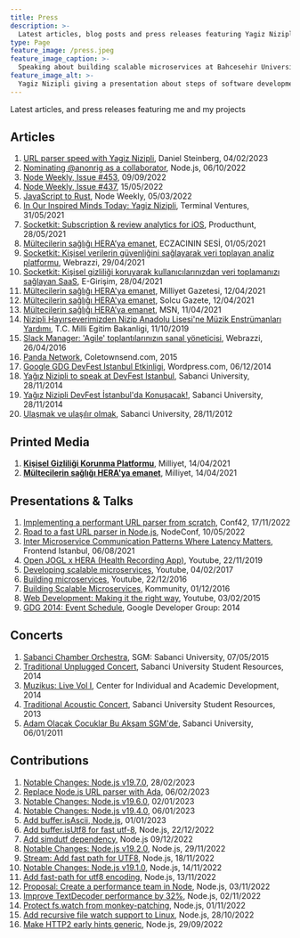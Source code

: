 ```yaml
---
title: Press
description: >-
  Latest articles, blog posts and press releases featuring Yagiz Nizipli and his projects
type: Page
feature_image: /press.jpeg
feature_image_caption: >-
  Speaking about building scalable microservices at Bahcesehir University
feature_image_alt: >-
  Yagiz Nizipli giving a presentation about steps of software development
---
```


Latest articles, and press releases featuring me and my projects

## Articles

 1. [URL parser speed with Yagiz Nizipli][url-parser-speed],
    Daniel Steinberg, 04/02/2023
 2. [Nominating @anonrig as a collaborator][nominating-anonrig-to-nodejs],
    Node.js, 06/10/2022
 3. [Node Weekly, Issue #453][node-weekly-453], 09/09/2022
 4. [Node Weekly, Issue #437][node-weekly-437], 15/05/2022
 5. [JavaScript to Rust][javascript-to-rust],
    Node Weekly, 05/03/2022
 6. [In Our Inspired Minds Today: Yagiz Nizipli][in-our-inspired-minds],
    Terminal Ventures, 31/05/2021
 7. [Socketkit: Subscription & review analytics for iOS][socketkit-producthunt],
    Producthunt, 28/05/2021
 8. [Mültecilerin sağlığı HERA’ya emanet][eczacinin-sesi], ECZACININ SESİ,
    01/05/2021
 9. [Socketkit: Kişisel verilerin güvenliğini sağlayarak veri toplayan analiz
 platformu][socketkit-webrazzi],
    Webrazzi, 29/04/2021
10. [Socketkit: Kişisel gizliliği koruyarak kullanıcılarınızdan veri toplamanızı
sağlayan SaaS][socketkit-egirisim],
    E-Girişim, 28/04/2021
11. [Mültecilerin sağlığı HERA'ya emanet][hera-milliyet],
    Milliyet Gazetesi, 12/04/2021
12. [Mültecilerin sağlığı HERA'ya emanet][hera-solcu-gazete],
    Solcu Gazete, 12/04/2021
13. [Mültecilerin sağlığı HERA’ya emanet][hera-msn],
    MSN, 11/04/2021
14. [Nizipli Hayırseverimizden Nizip Anadolu Lisesi'ne Müzik Enstrümanları
Yardımı][milli-egitim],
    T.C. Milli Egitim Bakanligi, 11/10/2019
15. [Slack Manager: 'Agile' toplantılarınızın sanal yöneticisi][slack-manager-webrazzi],
    Webrazzi, 26/04/2016
16. [Panda Network][panda-network],
    Coletownsend.com, 2015
17. [Google GDG DevFest Istanbul Etkinligi][gdg-wordpress],
    Wordpress.com, 06/12/2014
18. [Yağız Nizipli to speak at DevFest Istanbul][sabanci-devfest-en],
    Sabanci University, 28/11/2014
19. [Yağız Nizipli DevFest İstanbul'da Konuşacak!][sabanci-devfest-tr],
    Sabanci University, 28/11/2014
20. [Ulaşmak ve ulaşılır olmak][sabanci-varmigelen],
    Sabanci University, 28/11/2012

## Printed Media

1. [**Kişisel Gizliliği Korunma Platformu**][printed-media-socketkit-milliyet], Milliyet, 14/04/2021
2. [**Mültecilerin sağlığı HERA'ya emanet**][printed-media-hera-milliyet], Milliyet, 14/04/2021

## Presentations & Talks

1. [Implementing a performant URL parser from scratch][presentation-conf42],
   Conf42, 17/11/2022
2. [Road to a fast URL parser in Node.js][presentation-nodeconf],
   NodeConf, 10/05/2022
3. [Inter Microservice Communication Patterns Where Latency Matters][presentation-feistanbul],
   Frontend Istanbul, 06/08/2021
4. [Open JOGL x HERA (Health Recording App)][presentation-openjogl],
   Youtube, 22/11/2019
5. [Developing scalable microservices][presentation-developing-scalable],
   Youtube, 04/02/2017
6. [Building microservices][presentation-building-ms],
   Youtube, 22/12/2016
7. [Building Scalable Microservices][presentation-kommunity],
   Kommunity, 01/12/2016
8. [Web Development: Making it the right way][presentation-web-dev],
   Youtube, 03/02/2015
9. [GDG 2014: Event Schedule][presentation-gdg],
   Google Developer Group: 2014

## Concerts

1. [Sabanci Chamber Orchestra][concert-sabanci-chamber],
   SGM: Sabanci University, 07/05/2015
2. [Traditional Unplugged Concert][concert-unplugged],
   Sabanci University Student Resources, 2014
3. [Muzikus: Live Vol I][concert-muzikus-vol-one],
   Center for Individual and Academic Development, 2014
4. [Traditional Acoustic Concert][concert-acoustic],
   Sabanci University Student Resources, 2013
5. [Adam Olacak Çocuklar Bu Akşam SGM'de][concert-sgm],
   Sabanci University, 06/01/2011

## Contributions

 1. [Notable Changes: Node.js v19.7.0][contributions-node-19-7-0],
    28/02/2023
 2. [Replace Node.js URL parser with Ada][contributions-replace-node-with-ada],
    06/02/2023
 3. [Notable Changes: Node.js v19.6.0][contributions-notable-changes-19-6-0],
    02/01/2023
 4. [Notable Changes: Node.js v19.4.0][contributions-notable-changes-19-4-0],
    06/01/2023
 5. [Add buffer.isAscii, Node.js][contributions-add-buffer-is-ascii],
    01/01/2023
 6. [Add buffer.isUtf8 for fast utf-8][contributions-add-buffer-is-utf8-for-fast],
    Node.js, 22/12/2022
 7. [Add simdutf dependency][contributions-add-simdutf-dependency],
    Node.js 09/12/2022
 8. [Notable Changes: Node.js v19.2.0][contributions-notable-changes-19-2-0],
    Node.js, 29/11/2022
 9. [Stream: Add fast path for UTF8][contributions-stream-add-fast-path-for-utf8],
    Node.js, 18/11/2022
10. [Notable Changes: Node.js v19.1.0][contributions-notable-changes-19-1-0],
    Node.js, 14/11/2022
11. [Add fast-path for utf8 encoding][contributions-add-fast-path-for-utf8-enconding],
    Node.js, 13/11/2022
12. [Proposal: Create a performance team in Node][contributions-proposal-create-a-performance-team],
    Node.js, 03/11/2022
13. [Improve TextDecoder performance by 32%][contributions-improve-text-decoder-performance],
    Node.js, 02/11/2022
14. [Protect fs.watch from monkey-patching][contributions-protect-fs-watch-from-monkey-patching],
    Node.js, 01/11/2022
15. [Add recursive file watch support to Linux][contributions-add-recursive-file-watch-support-to-linux],
    Node.js, 28/10/2022
16. [Make HTTP2 early hints generic][contributions-make-http-2-early-hints-generic],
    Node.js, 29/09/2022

[url-parser-speed]: https://lists.haxx.se/pipermail/daniel/2023-February/000002.html
[nominating-anonrig-to-nodejs]: https://github.com/nodejs/node/issues/44906
[node-weekly-453]: https://nodeweekly.com/issues/453
[node-weekly-437]: https://nodeweekly.com/issues/437
[javascript-to-rust]: https://nodeweekly.com/issues/427
[in-our-inspired-minds]: https://us7.campaign-archive.com/?u=4cdadd41b1ec61abfaaa39a1c&id=6f6873e1c6&ref=yagiz.co
[socketkit-producthunt]: https://www.producthunt.com/posts/subscription-review-analytics-for-ios
[eczacinin-sesi]: https://eczacininsesi.com/haber-detay.php?id=13867&ref=yagiz.co
[socketkit-webrazzi]: https://webrazzi.com/2021/04/29/socketkit-kisisel-verilerin-guvenligini-saglayarak-veri-toplayan-analiz-platformu
[socketkit-egirisim]: https://egirisim.com/2021/04/29/socketkit-kisisel-gizliligi-koruyarak-kullanicilarinizdan-veri-toplamanizi-saglayan-saas/
[hera-milliyet]: https://www.milliyet.com.tr/gundem/multecilerin-sagligi-heraya-emanet-6479369
[hera-solcu-gazete]: https://solcugazete.com/multecilerin-sagligi-heraya-emanet
[hera-msn]: https://www.msn.com/tr-tr/haber/gundem/m%C3%BCltecilerin-sa%C4%9Fl%C4%B1%C4%9F%C4%B1-heraya-emanet/ar-BB1fygBI
[milli-egitim]: https://nizip.meb.gov.tr/www/nizipli-hayirseverimizden-nizip-anadolu-lisesine-muzik-enstrumanlari-yardimi/icerik/1077
[slack-manager-webrazzi]: https://webrazzi.com/2016/04/26/slack-manager-agile-toplantilarinizin-sanal-yoneticisi-yerli-github
[panda-network]: http://coletownsend.com/twnsndco/work/panda-network/
[gdg-wordpress]: https://emrullahsaku.wordpress.com/2014/12/06/google-gdg-deffest-istanbul-etkinligi/
[sabanci-devfest-en]: https://gazetesu.sabanciuniv.edu/en/2014-11/our-student-yagiz-nizipli-speak-devfest-istanbul
[sabanci-devfest-tr]: https://chem.sabanciuniv.edu/tr/announcements-detail/56132
[sabanci-varmigelen]: https://gazetesu.sabanciuniv.edu/2012-11/ulasmak-ve-ulasilir-olmak

[presentation-conf42]: https://www.conf42.com/JavaScript_2022_Yagiz_Nizipli_performant_url_parser
[presentation-nodeconf]: https://www.youtube.com/watch?v=hT25FOx5kNQ&ref=yagiz.co
[presentation-feistanbul]: https://kommunity.com/frontend-istanbul/events/inter-microservice-communication-patterns-where-latency-matters-1de2dec0
[presentation-openjogl]: https://www.youtube.com/watch?v=4KKbh6xk3EU&ref=yagiz.co
[presentation-developing-scalable]: https://www.youtube.com/watch?v=1XLxHg6XRjw&ref=yagiz.co
[presentation-building-ms]: https://www.youtube.com/watch?v=HIKWzjSwJhI&ref=yagiz.co
[presentation-kommunity]: https://kommunity.com/istanbulcoders/events/236332031
[presentation-web-dev]: https://www.youtube.com/watch?v=0qbEZ8PBNm0&ref=yagiz.co
[presentation-gdg]: http://2014.devfest.istanbul/schedule/

[concert-sabanci-chamber]: https://sgm.sabanciuniv.edu/oda-orkestrasi
[concert-unplugged]: https://clubs.sabanciuniv.edu/en/news_detail/52414
[concert-muzikus-vol-one]: https://ciad.sabanciuniv.edu/dod/en/news_detail/53065
[concert-acoustic]: https://clubs.sabanciuniv.edu/news_detail/52414
[concert-sgm]: https://gazetesu.sabanciuniv.edu/adamolacakcocuklar

[contributions-node-19-7-0]: https://nodejs.org/en/blog/release/v19.7.0/
[contributions-replace-node-with-ada]: https://github.com/nodejs/node/pull/46410
[contributions-notable-changes-19-6-0]: ttps://github.com/nodejs/node/releases/tag/v19.6.0
[contributions-notable-changes-19-4-0]: https://github.com/nodejs/node/releases/tag/v19.4.0
[contributions-add-buffer-is-ascii]: https://github.com/nodejs/node/pull/46046
[contributions-add-buffer-is-utf8-for-fast]: https://github.com/nodejs/node/pull/45947
[contributions-add-simdutf-dependency]: https://github.com/nodejs/node/pull/45803
[contributions-notable-changes-19-2-0]: https://github.com/nodejs/node/releases/tag/v19.2.0
[contributions-stream-add-fast-path-for-utf8]: https://github.com/nodejs/node/commit/770efeab6db5d78199d3b5bbc1bfb44a21637dc0
[contributions-notable-changes-19-1-0]: https://github.com/nodejs/node/releases/tag/v19.1.0
[contributions-add-fast-path-for-utf8-enconding]: https://github.com/nodejs/node/pull/45412
[contributions-proposal-create-a-performance-team]: https://github.com/nodejs/node/issues/45302
[contributions-improve-text-decoder-performance]: https://github.com/nodejs/node/pull/45294
[contributions-protect-fs-watch-from-monkey-patching]: https://github.com/nodejs/node/pull/45265
[contributions-add-recursive-file-watch-support-to-linux]: https://github.com/nodejs/node/pull/45098
[contributions-make-http-2-early-hints-generic]: https://github.com/nodejs/node/pull/44820

[printed-media-socketkit-milliyet]: https://www.yagiz.co/press/socketkit-milliyet-2021.jpeg
[printed-media-hera-milliyet]: https://www.yagiz.co/press/hera-milliyet-2021.jpeg
